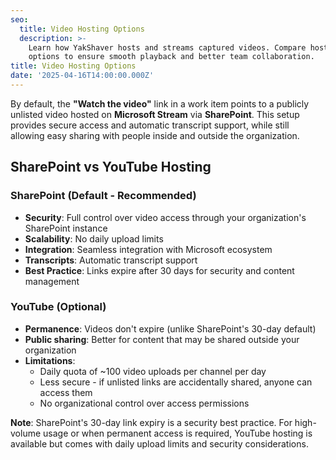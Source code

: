 ```yaml
---
seo:
  title: Video Hosting Options
  description: >-
    Learn how YakShaver hosts and streams captured videos. Compare hosting
    options to ensure smooth playback and better team collaboration.
title: Video Hosting Options
date: '2025-04-16T14:00:00.000Z'
---
```


By default, the **"Watch the video"** link in a work item points to a publicly unlisted video hosted on **Microsoft Stream** via **SharePoint**. This setup provides secure access and automatic transcript support, while still allowing easy sharing with people inside and outside the organization.

## SharePoint vs YouTube Hosting

### SharePoint (Default - Recommended)
- **Security**: Full control over video access through your organization's SharePoint instance
- **Scalability**: No daily upload limits
- **Integration**: Seamless integration with Microsoft ecosystem
- **Transcripts**: Automatic transcript support
- **Best Practice**: Links expire after 30 days for security and content management

### YouTube (Optional)
- **Permanence**: Videos don't expire (unlike SharePoint's 30-day default)
- **Public sharing**: Better for content that may be shared outside your organization
- **Limitations**:
  - Daily quota of ~100 video uploads per channel per day
  - Less secure - if unlisted links are accidentally shared, anyone can access them
  - No organizational control over access permissions

**Note**: SharePoint's 30-day link expiry is a security best practice. For high-volume usage or when permanent access is required, YouTube hosting is available but comes with daily upload limits and security considerations.


